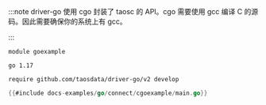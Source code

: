 :::note
driver-go 使用 cgo 封装了 taosc 的 API。cgo 需要使用 gcc 编译 C 的源码。因此需要确保你的系统上有 gcc。

:::

```go-mod title=go.mod
module goexample

go 1.17

require github.com/taosdata/driver-go/v2 develop
```

```go
{{#include docs-examples/go/connect/cgoexample/main.go}}
```

